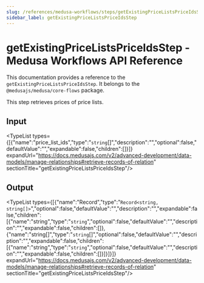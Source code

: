 ```yaml
---
slug: /references/medusa-workflows/steps/getExistingPriceListsPriceIdsStep
sidebar_label: getExistingPriceListsPriceIdsStep
---
```



# getExistingPriceListsPriceIdsStep - Medusa Workflows API Reference

This documentation provides a reference to the `getExistingPriceListsPriceIdsStep`. It belongs to the `@medusajs/medusa/core-flows` package.

This step retrieves prices of price lists.

## Input

<TypeList types={[{"name":"price_list_ids","type":"`string`[]","description":"","optional":false,"defaultValue":"","expandable":false,"children":[]}]} expandUrl="https://docs.medusajs.com/v2/advanced-development/data-models/manage-relationships#retrieve-records-of-relation" sectionTitle="getExistingPriceListsPriceIdsStep"/>

## Output

<TypeList types={[{"name":"Record","type":"`Record<string, string[]>`","optional":false,"defaultValue":"","description":"","expandable":false,"children":[{"name":"string","type":"`string`","optional":false,"defaultValue":"","description":"","expandable":false,"children":[]},{"name":"string[]","type":"`string`[]","optional":false,"defaultValue":"","description":"","expandable":false,"children":[{"name":"string","type":"`string`","optional":false,"defaultValue":"","description":"","expandable":false,"children":[]}]}]}]} expandUrl="https://docs.medusajs.com/v2/advanced-development/data-models/manage-relationships#retrieve-records-of-relation" sectionTitle="getExistingPriceListsPriceIdsStep"/>
